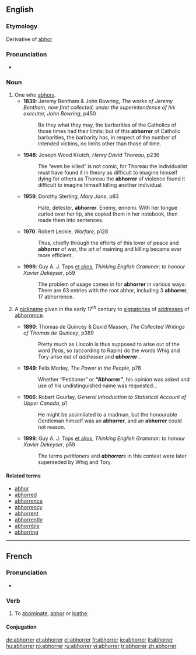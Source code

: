 ==English==

===Etymology===
Derivative of [[abhor]]

===Pronunciation===
*{{audio|en-us-abhorrer.ogg|Audio (US)}}

===Noun===
{{en-noun}}

# One who [[abhors]].
#*'''1839''': Jeremy Bentham & John Bowring, ''The works of Jeremy Bentham, now first collected; under the superintendence of his executor, John Bowring'', p450
#*:Be they what they may, the barbarities of the Catholics of those times had their limits: but of this '''abhorrer''' of Catholic barbarities, the barbarity has, in respect of the number of intended victims, no limits other than those of time.
#*'''1948''': Joseph Wood Krutch, ''Henry David Thoreau'', p236
#*:The “even be killed” is not comic, for Thoreau the individualist must have found it in theory as difficult to imagine himself dying for others as Thoreau the '''abhorrer''' of violence found it difficult to imagine himself killing another individual.
#*'''1959''': Dorothy Sterling, ''Mary Jane'', p83
#*:Hate, detester, '''abhorrer'''. Enemy, ennemi. With her tongue curled over her lip, she copied them in her notebook, then made them into sentences.
#*'''1970''': Robert Leckie, ''Warfare'', p128
#*:Thus, chiefly through the efforts of this lover of peace and '''abhorrer''' of war, the art of maiming and killing became ever more efficient.
#*'''1999''': Guy A. J. Tops [[et alios]], ''Thinking English Grammar: to honour Xavier Dekeyser'', p59
#*:The problem of usage comes in for '''abhorrer''' in various ways: There are 63 entries with the root abhor, including 3 '''abhorrer''', 17 abhorrence.
# {{context|historical}} A [[nickname]] given in the early 17<sup>th</sup> century to [[signatories]] of [[addresses]] of [[abhorrence]].
#*'''1890''': Thomas de Quincey & David Masson, ''The Collected Writings of Thomas de Quincey'', p389
#*:Pretty much as Lincoln is thus supposed to arise out of the word ''fleas'', so (according to Rapin) do the words Whig and Tory arise out of ''addresser'' and '''''abhorrer'''''…
#*'''1949''': Felix Morley, ''The Power in the People'', p76
#*:Whether “Petitioner” or '''“Abhorrer”''', his opinion was asked and use of his undistinguished name was requested…
#*'''1966''': Robert Gourlay, ''General Introduction to Statistical Account of Upper Canada'', p1
#*:He might be assimilated to a madman, but the honourable Gentleman himself was an '''abhorrer''', and an '''abhorrer''' could not reason.
#*'''1999''': Guy A. J. Tops [[et alios]], ''Thinking English Grammar: to honour Xavier Dekeyser'', p59
#*:The terms ''petitioners'' and '''''abhorrer'''s'' in this context were later superseded by Whig and Tory.

====Related terms====
*[[abhor]]
*[[abhorred]]
*[[abhorrence]]
*[[abhorrency]]
*[[abhorrent]]
*[[abhorrently]]
*[[abhorrible]]
*[[abhorring]]

----

==French==

===Pronunciation===
* {{IPA|/a.bɔ.ʁe/|lang=fr}}

===Verb===
{{fr-verb}}
# To [[abominate]], [[abhor]] or [[loathe]].

====Conjugation====
{{fr-conj-er|abhorr|avoir}}

[[de:abhorrer]]
[[et:abhorrer]]
[[el:abhorrer]]
[[fr:abhorrer]]
[[io:abhorrer]]
[[it:abhorrer]]
[[hu:abhorrer]]
[[ro:abhorrer]]
[[ru:abhorrer]]
[[vi:abhorrer]]
[[tr:abhorrer]]
[[zh:abhorrer]]